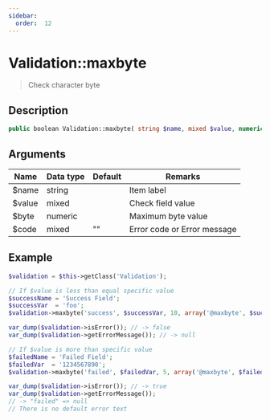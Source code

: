 ```yaml
---
sidebar:
  order:  12
---
```


# Validation::maxbyte

> Check character byte

## Description

```php
public boolean Validation::maxbyte( string $name, mixed $value, numeric $byte, [ mixed $code = '' ] )
```

## Arguments

| Name   | Data type | Default | Remarks                     |
| ------ | --------- | ------- | --------------------------- |
| $name  | string    |         | Item label                  |
| $value | mixed     |         | Check field value           |
| $byte  | numeric   |         | Maximum byte value          |
| $code  | mixed     | ""      | Error code or Error message |

## Example

```php title="Controller"
$validation = $this->getClass('Validation');

// If $value is less than equal specific value
$successName = 'Success Field';
$successVar  = 'foo';
$validation->maxbyte('success', $successVar, 10, array('@maxbyte', $successName));

var_dump($validation->isError()); // -> false
var_dump($validation->getErrorMessage()); // -> null

// If $value is more than specific value
$failedName = 'Failed Field';
$failedVar  = '1234567890';
$validation->maxbyte('failed', $failedVar, 5, array('@maxbyte', $failedName));

var_dump($validation->isError()); // -> true
var_dump($validation->getErrorMessage());
// -> "failed" => null
// There is no default error text
```
